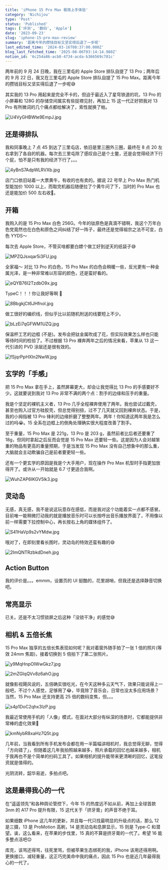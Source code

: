 ```yaml
---
title: 'iPhone 15 Pro Max 极简上手体验'
category: 'Nichijou'
type: 'Post'
status: 'Published'
tags: ['评测', '数码', 'Apple']
date: '2023-09-23'
slug: 'iphone-15-pro-max-review'
summary: '距离今年的攒钱目标又坚实得后退了一步呢'
last_edited_time: '2024-03-16T08:37:00.000Z'
blog_last_fetched_time: '2025-08-06T03:14:14.980Z'
notion_id: '6c254a86-acb8-4734-acda-b366569c781c'
---
```


两年前的 9 月 24 日晚，我在三里屯的 Apple Store 排队自提了 13 Pro；两年后的 9 月 22 日，我又在三里屯的 Apple Store 排队自提了 15 Pro Max。距离今年的攒钱目标又坚实得后退了一步呢😅

其实我的 13 Pro 用起来是完全不卡的，但迫于最近入了星穹铁道的坑，13 Pro 的小屏幕和 128G 的存储空间属实有些捉襟见肘，再加上 15 这一代正好把我对 13 Pro 有所微词的几个痛点都给解决了，索性就换了帕。

![U4VyGHBWte9EmpJ.jpg](https://cdn.sa.net/2024/03/16/U4VyGHBWte9EmpJ.jpg)

## 还是得排队

我和同事晚上 7 点 45 到达了三里屯店，依旧是里三圈外三圈，最终在 8 点 20 左右拿到了各自的机器。每次去三里屯除了感叹自己是个土鳖，还是会觉得经济下行个屁，怕不是只有我的经济下行了。。。

![4yBnS7AdpWLRVXb.jpg](https://cdn.sa.net/2024/03/16/4yBnS7AdpWLRVXb.jpg)

店门口依旧站着一大票黄牛，有收的也有卖的。据说 22 号早上 Pro Max 热门机型能加价 1000 以上，而取完机器后随便拉了个黄牛问了下，当时的 Pro Max 也还是能加价 500 左右收🥲。

## 开箱

我购入的是 15 Pro Max 白色 256G。今年的钛原色是真滴不错啊，我这个万年白色党竟然也在白色和原色之间纠结了好一阵子，最终还是觉得祖宗之法不可变，白色 YYDS～

每次去 Apple Store，不管买啥都要白嫖个做工好到逆天的纸袋子😅

![MPZQJsxqar5i3FU.jpg](https://cdn.sa.net/2024/03/16/MPZQJsxqar5i3FU.jpg)

全家福～ 对比 13 Pro 的白色，15 Pro Max 的白色会稍暖一些，反光更有一种金属光泽，是一种非常难以形容的颜色，还是蛮好看的。

![eQYB76I2TzdbO9x.jpg](https://cdn.sa.net/2024/03/16/eQYB76I2TzdbO9x.jpg)

TypeC！！！你让我好等啊 🫠

![8BbgkjCt6JHfnol.jpg](https://cdn.sa.net/2024/03/16/8BbgkjCt6JHfnol.jpg)

做工很好的编织线，但似乎比以前随机附送的线要短上不少。

![bLzEi7qGFWM1UZQ.jpg](https://cdn.sa.net/2024/03/16/bLzEi7qGFWM1UZQ.jpg)

保温杯工艺的边框 (不是)。发布会把钛金属吹成了花，但实际效果怎么样也只能等待时间的检验了。不过根据 13 Pro 裸奔两年之后的情况来看，苹果从 13 这一代引进的 PVD 涂层还是很有效的。

![fSjqrPpHXln2NwW.jpg](https://cdn.sa.net/2024/03/16/fSjqrPpHXln2NwW.jpg)

## 玄学的「手感」

把 15 Pro Max 拿在手上，虽然屏幕更大，却会让我觉得比 13 Pro 的手感要好不少。这就要说到我对 13 Pro 非常不满的两个点：割手的边缘和压手的重量。

我是个坚定的裸机主义者，13 Pro 几乎全程裸奔使用了两年。我也尝试过戴壳，甚至也购入过官方硅胶壳，但总觉得别扭，过不了几天就又回到裸奔状态。于是，我的小拇指被 13 Pro 锋利的边缘折磨了整整两年。两年！你知道这两年我是怎么过的吗😭。15 全系在边框上的倒角处理确实很大程度改善了割手。

至于重量，15 Pro Max 是 221g，13 Pro 是 203 g，虽然前者比后者还要重了 18g，但同时拿起之后反而会觉是 15 Pro Max 还要轻一些。这是因为人会对越笨重的物品有更高的重量预期，于是当发现 15 Pro Max 没有自己想象中的那么重，大脑就会主动欺骗自己是前者要更轻一些。

还有一个更玄学的原因是我是个大手用户，现在操作 Pro Max 机型时手指更加放得开了。或许从一开始就是 6.7 寸更适合我啊。

![WuhZAP6IKGV5lk3.jpg](https://cdn.sa.net/2024/03/16/WuhZAP6IKGV5lk3.jpg)

## **灵动岛**

无感，真无感，我不是说这玩意存在感低，而是我对这个功能着实一点都不感冒。目前唯一能稍微打动我的就是播放音乐时可以长按呼出音乐播放界面了，不用像以前一样需要下拉控制中心，再长按右上角的媒体组件了。

![S41HaVp9s2vYMdw.jpg](https://cdn.sa.net/2024/03/16/S41HaVp9s2vYMdw.jpg)

哦对了，在即刻里看长图时，灵动岛的特效还蛮有趣的😄

![2ImQNTRzbkdDneh.jpg](https://cdn.sa.net/2024/03/16/2ImQNTRzbkdDneh.jpg)

## Action Button

我的评价是。。。emmm，设置页的 UI 挺酷的，花里胡哨，但我还是选择静音切换吧。

## 常亮显示

已关。还是不太习惯锁屏之后这种「没锁干净」的感觉😅

## 相机 & 五倍长焦

15 Pro Max 独享的五倍长焦表现如何呢？我对着窗外随手拍了一张 1 倍的照片(等效 24mm 焦距)，接着切换到 5 倍拍下了第二张照片。

![y9MqHnpOlWwGkz7.jpg](https://cdn.sa.net/2024/03/16/y9MqHnpOlWwGkz7.jpg)

![2mZGIqQVv8z6ahO.jpg](https://cdn.sa.net/2024/03/16/2mZGIqQVv8z6ahO.jpg)

就像影视飓风说的，五倍确实很吃光，在今天这种多云天气下，效果只能说得上一般吧，不过个人感觉，足够用了😂，毕竟除了音乐会，日常也没太多应用场景？当然，15 Pro Max 还支持更高 25 倍的数码变焦，但。。。

![s4p1DoC2qhx3lzP.jpg](https://cdn.sa.net/2024/03/16/s4p1DoC2qhx3lzP.jpg)

我最近常使用手机的「人像」模式，在面对大部分有纵深的场景时，它都能提供非常棒的虚化效果🤞

![kmNybR8xaHz7Q5t.jpg](https://cdn.sa.net/2024/03/16/kmNybR8xaHz7Q5t.jpg)

几年前，当我看到所有手机发布会都在用一半篇幅讲相机时，我总觉得无聊，觉得「方向错了」，但随着这几年我拍照越来越多，照片承载的回忆也越来越多，相机于我再也不是个简单的扫码工具了。如果相机的提升能带来更清晰的回忆，这笔投资就是值得的。

光阴流转，韶华易逝，多拍点吧。

## 这是最得我心的一代

在“遥遥领先”和各种舆论管控下，今年 15 的热度远不如从前，再加上全球首款 3nm 的 A17 Pro 提升有限，15 这代关于「挤牙膏」的声音不绝于耳。

如果细数 iPhone 这几年的更新，并且每一代只找最明显的升级点的话，那么 12 是三摄，13 是 ProMotion 高刷，14 是灵动岛和息屏显示，15 则是 Type-C 和潜望。诶，这么看来，在苹果的步伐里，15 真的不算是挤牙膏的一代了。希望 16 能多整点活吧😌

库克，该骂还得骂，往死里骂，但被苹果生态绑死的我，iPhone 该用还得用啊。更换接口，减轻重量，这正巧完美命中我的痛点，因此 15 Pro 也是近几年最得我心的一代了。
